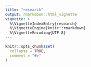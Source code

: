 ```yaml
---
title: "research"
output: rmarkdown::html_vignette
vignette: >
  %\VignetteIndexEntry{research}
  %\VignetteEngine{knitr::rmarkdown}
  %\VignetteEncoding{UTF-8}
---
```


```r
knitr::opts_chunk$set(
  collapse = TRUE,
  comment = "#>"
)
```



